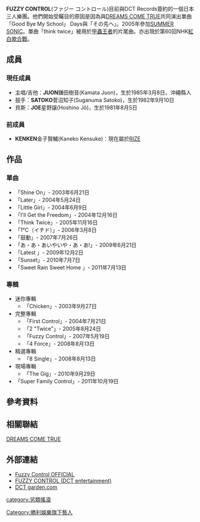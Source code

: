{{Unreferenced|time=2015-07-02T21:41:24+00:00}}
{{藝人
|姓名 = FUZZY CONTROL
|類型 = 樂團
|圖片 = 
|圖片尺寸 = 
|圖片簡介 = 
|本名 = 
|別名= ファジコン(Fajikon)
|外文 =  日文
|羅馬拼音 = 
|暱稱 = 
|其他藝名 = 
|國籍 = {{JPN}}
|民族 = 
|籍貫 = 
|出生日期 = 
|出生地點 = 
|逝世日期 = 
|逝世地點 = 
|職業 = 
|語言 = 
|三圍 = 
|教育程度 = 
|宗教信仰 =
|配偶 = 
|兒女 = 
|父母 = 
|音樂類型 = [[另類搖滾|另類搖滾]]
|演奏樂器 = 
|出道地點 = [[沖繩縣|沖繩縣]]
|出道作 = 
|出道日期 = 
|代表作 = 
|活躍年代 = 2003年至今
|唱片公司 = Victor Entertainment(2003-2008)<br>DCT Records(2009-)
|經紀公司 = 
|網站 = http://www.fuzzycontrol.jp/ Fuzzy Control OFFICIAL
|相關團體 = [[DREAMS_COME_TRUE|DREAMS COME TRUE]]
|獎項 = 
|IMDb = 
|現任成員 = JUON、SATOKO、JOE
|past_members = KENKEN}}

'''FUZZY CONTROL'''(ファジー コントロール)目前與DCT Records簽約的一個日本三人樂團。他們開始受矚目的原因是因為與[[DREAMS_COME_TRUE|DREAMS COME TRUE]]共同演出單曲「Good Bye My School」 Days與「その先へ」。2005年參加[[SUMMER_SONIC|SUMMER SONIC]]。單曲「think twice」被用於[[甲蟲王者|甲蟲王者]]的片尾曲。亦出現於第60回NHK[[紅白歌合戰|紅白歌合戰]]。
==成員==
===現任成員===
*主唱/吉他：'''JUON'''鎌田樹音(Kamata Juon)，生於1985年3月8日，沖繩縣人
*鼓手：'''SATOKO'''菅沼知子(Suganuma Satoko)，生於1982年9月10日
*貝斯：'''JOE'''星野譲(Hoshino Jō)，生於1981年8月5日

===前成員===
*'''KENKEN'''金子賢輔(Kaneko Kensuke)：現在屬於[[RIZE|RIZE]]

==作品==
===單曲===
*「Shine On」- 2003年6月21日
*「Later」- 2004年5月24日
*「Little Girl」- 2004年6月9日
*「I'll Get the Freedom」- 2004年12月16日
*「Think Twice」- 2005年11月16日
*「1℃（イチド）」- 2006年3月8日
*「鼓動」- 2007年7月26日
*「あ・あ・あいやいや・あ・あ!」- 2009年6月21日
*「Latest 」- 2009年12月2日
*「Sunset」- 2010年7月7日
*「Sweet Rain Sweet Home 」- 2011年7月13日
===專輯===
*迷你專輯
**「Chicken」- 2003年9月27日
*完整專輯
**「First Control」- 2004年7月21日
**「2 "Twice"」- 2005年8月24日
**「Fuzzy Control」- 2007年5月19日
**「4 Force」- 2008年8月13日
*精選專輯
**「8 Single」- 2008年8月13日
*現場專輯
**「The Gig」- 2010年9月29日
*「Super Family Control」- 2011年10月19日

==參考資料==
<references />
==相關聯結==
[[DREAMS_COME_TRUE|DREAMS COME TRUE]]
==外部連結==
*[http://www.fuzzycontrol.jp/ Fuzzy Control OFFICIAL]{{Wayback|url=http://www.fuzzycontrol.jp/ |date=20130423091508 }}{{ja}}
*[http://www.jvcmusic.co.jp/-/Artist/A017973.html FUZZY CONTROL (DCT entertainment) ]{{Wayback|url=http://www.jvcmusic.co.jp/-/Artist/A017973.html |date=20120325113457 }}{{ja}}
*[http://www.dctgarden.com/index.html/ DCT garden.com]{{Wayback|url=http://www.dctgarden.com/index.html/ |date=20120114055236 }}{{ja}}

{{DEFAULTSORT:FUZZY CONTROL}}
[[category:另類搖滾|category:另類搖滾]]
[[Category:勝利娛樂旗下藝人|Category:勝利娛樂旗下藝人]]
